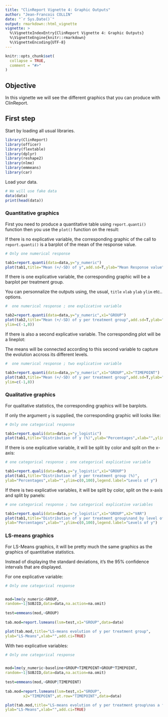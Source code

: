 ```yaml
---
title: "ClinReport Vignette 4: Graphic Outputs"
author: "Jean-Francois COLLIN"
date: "`r Sys.Date()`"
output: rmarkdown::html_vignette
vignette: >
  %\VignetteIndexEntry{ClinReport Vignette 4: Graphic Outputs}
  %\VignetteEngine{knitr::rmarkdown}
  %\VignetteEncoding{UTF-8}
---
```


```r
knitr::opts_chunk$set(
  collapse = TRUE,
  comment = "#>"
)
```
## Objective

In this vignette we will see the different graphics that you can produce with ClinReport.


## First step

Start by loading all usual libraries.

```r
library(ClinReport)
library(officer)
library(flextable)
library(dplyr)
library(reshape2)
library(nlme)
library(emmeans)
library(car)
```

Load your data.

```r
# We will use fake data
data(data)
print(head(data))
```



### Quantitative graphics

First you need to produce a quantitative table using `report.quanti()` function
then you use the `plot()` function on the result: 


If there is no explicative variable, the corresponding graphic of the call to `report.quanti()`
is a barplot of the mean of the response value.

```r
# Only one numerical response

tab1=report.quanti(data=data,y="y_numeric")
plot(tab1,title="Mean (+/-SD) of y",add.sd=T,ylab="Mean Response value",xlab="")
```


If there is one explicative variable, the corresponding graphic will be a
barplot per treatment group.

You can personnalize the outputs using, the usual, `title` `xlab` `ylab` `ylim` etc.. options.

```r
#  one numerical response ; one explicative variable

tab2=report.quanti(data=data,y="y_numeric",x1="GROUP")
plot(tab2,title="Mean (+/-SD) of y per treatment group",add.sd=T,ylab="Mean of y",xlab="",
ylim=c(-1,8))
```

If there is also a second explicative variable. The corresponding plot will be a lineplot:

The means will be connected according to this second variable to capture the evolution
accross its different levels.


```r
#  one numerical response ; two explicative variable

tab3=report.quanti(data=data,y="y_numeric",x1="GROUP",x2="TIMEPOINT")
plot(tab3,title="Mean (+/-SD) of y per treatment group",add.sd=T,ylab="Mean of y",xlab="",
ylim=c(-1,8))
```


### Qualitative graphics


For qualitative statistics, the corresponding graphics will be barplots.

If only the argument `y` is supplied, the corresponding graphic will looks like:

```r
# Only one categorical response

tab1=report.quali(data=data,y="y_logistic")
plot(tab1,title="Distribution of y (%)",ylab="Percentages",xlab="",ylim=c(0,100))
```


If there is one explicative variable, it will be split by color and split on the x-axis:

```r
# one categorical response ; one categorical explicative variable

tab1=report.quali(data=data,y="y_logistic",x1="GROUP")
plot(tab1,title="Distribution of y per treatment group (%)",
ylab="Percentages",xlab="",ylim=c(0,100),legend.label="Levels of y")
```


If there is two explicative variables, it will be split by color, split on the x-axis and split by panels:


```r
# one categorical response ; two categorical explicative variables

tab1=report.quali(data=data,y="y_logistic",x1="GROUP",x2="VAR")
plot(tab1,title="Distribution of y per treatment group\nand by level of VAR (%)",
ylab="Percentages",xlab="",ylim=c(0,100),legend.label="Levels of y")
```


### LS-means graphics

For LS-Means graphics, it will be pretty much the same graphics as the graphics
of quantitative statistics.

Instead of displaying the standard deviations, it's the 95% confidence intervals that are displayed.


For one explicative variable:

```r
# Only one categorical response


mod=lme(y_numeric~GROUP,
random=~1|SUBJID,data=data,na.action=na.omit)
 
test=emmeans(mod,~GROUP)
 
tab.mod=report.lsmeans(lsm=test,x1="GROUP",data=data)

plot(tab.mod,title="LS-means evolution of y per treatment group",
ylab="LS-Means",xlab="",add.ci=TRUE)

```

With two explicative variables:

```r
# Only one categorical response


mod=lme(y_numeric~baseline+GROUP+TIMEPOINT+GROUP*TIMEPOINT,
random=~1|SUBJID,data=data,na.action=na.omit)
 
test=emmeans(mod,~GROUP|TIMEPOINT)
 
tab.mod=report.lsmeans(lsm=test,x1="GROUP",
		x2="TIMEPOINT",at.row="TIMEPOINT",data=data)

plot(tab.mod,title="LS-means evolution of y per treatment group\nas a function of time",
ylab="LS-Means",xlab="",add.ci=TRUE)


```















